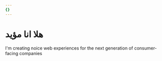 ```yaml
---
{}
---
```

# هلا انا مؤيد

I'm creating noice web experiences for the next generation of consumer-facing companies
